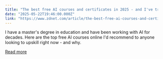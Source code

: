 ```yaml
---
title: "The best free AI courses and certificates in 2025 - and I've tried many"
date: "2025-05-22T19:46:00.000Z"
link: "https://www.zdnet.com/article/the-best-free-ai-courses-and-certificates-in-2025/"
---
```


I have a master's degree in education and have been working with AI for decades. Here are the top free AI courses online I'd recommend to anyone looking to upskill right now - and why.

[Read more](https://www.zdnet.com/article/the-best-free-ai-courses-and-certificates-in-2025/)
